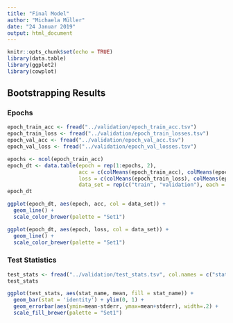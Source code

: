```yaml
---
title: "Final Model"
author: "Michaela Müller"
date: "24 Januar 2019"
output: html_document
---
```


```r
knitr::opts_chunk$set(echo = TRUE)
library(data.table)
library(ggplot2)
library(cowplot)
```

## Bootstrapping Results
### Epochs
```r
epoch_train_acc <- fread("../validation/epoch_train_acc.tsv")
epoch_train_loss <- fread("../validation/epoch_train_losses.tsv")
epoch_val_acc <- fread("../validation/epoch_val_acc.tsv")
epoch_val_loss <- fread("../validation/epoch_val_losses.tsv")

epochs <- ncol(epoch_train_acc)
epoch_dt <- data.table(epoch = rep(1:epochs, 2),
                       acc = c(colMeans(epoch_train_acc), colMeans(epoch_val_acc)),
                       loss = c(colMeans(epoch_train_loss), colMeans(epoch_val_loss)),
                       data_set = rep(c("train", "validation"), each = epochs))
epoch_dt

ggplot(epoch_dt, aes(epoch, acc, col = data_set)) +
  geom_line() +
  scale_color_brewer(palette = "Set1")

ggplot(epoch_dt, aes(epoch, loss, col = data_set)) +
  geom_line() +
  scale_color_brewer(palette = "Set1")
```

### Test Statistics
```r
test_stats <- fread("../validation/test_stats.tsv", col.names = c("stat_name", "mean", "stderr", "confidence"))
test_stats

ggplot(test_stats, aes(stat_name, mean, fill = stat_name)) +
  geom_bar(stat = 'identity') + ylim(0, 1) +
  geom_errorbar(aes(ymin=mean-stderr, ymax=mean+stderr), width=.2) +
  scale_fill_brewer(palette = "Set1")
```

